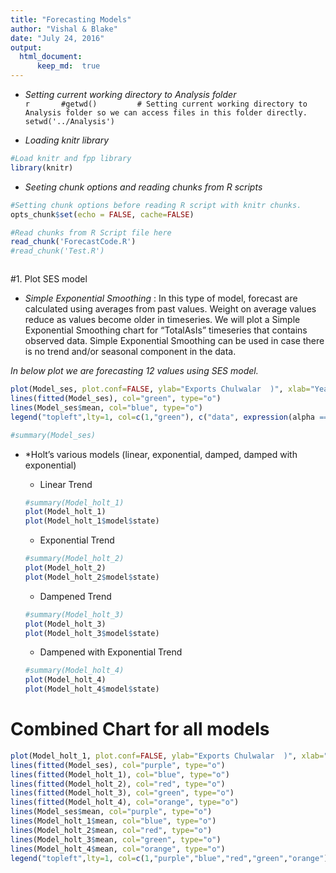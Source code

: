 ```yaml
---
title: "Forecasting Models"
author: "Vishal & Blake"
date: "July 24, 2016"
output: 
  html_document:
      keep_md:  true
---
```



* *Setting current working directory to Analysis folder*  
    ```r
      #getwd()  
      # Setting current working directory to Analysis folder so we can access files in this folder directly.  
      setwd('../Analysis')  
    ```  

* *Loading knitr library*  

```r
#Load knitr and fpp library
library(knitr)
```  

* *Seeting chunk options and reading chunks from R scripts*  
```r
#Setting chunk options before reading R script with knitr chunks.
opts_chunk$set(echo = FALSE, cache=FALSE)

#Read chunks from R Script file here
read_chunk('ForecastCode.R')
#read_chunk('Test.R')

```  
  
```r

```

#1. Plot SES model

* *Simple Exponential Smoothing* : In this type of model, forecast are calculated using averages from past values. Weight on average values reduce as values become older in timeseries.  We will plot a Simple Exponential Smoothing chart for "TotalAsIs" timeseries that contains observed data. Simple Exponential Smoothing can be used in case there is no trend and/or seasonal component in the data.  

*In below plot we are forecasting 12 values using SES model.*  


```r
plot(Model_ses, plot.conf=FALSE, ylab="Exports Chulwalar  )", xlab="Year", main="", fcol="white", type="o")
lines(fitted(Model_ses), col="green", type="o")
lines(Model_ses$mean, col="blue", type="o")
legend("topleft",lty=1, col=c(1,"green"), c("data", expression(alpha == 0.671)),pch=1)

#summary(Model_ses)
```


* *Holt's various models (linear, exponential, damped, damped with exponential)

    * Linear Trend  
    ```r
    #summary(Model_holt_1)
    plot(Model_holt_1)
    plot(Model_holt_1$model$state)
    ```

    * Exponential Trend  
    ```r
    #summary(Model_holt_2)
    plot(Model_holt_2)
    plot(Model_holt_2$model$state)
    ```
    
    * Dampened Trend  
    ```r
    #summary(Model_holt_3)
    plot(Model_holt_3)
    plot(Model_holt_3$model$state)
    ```
    
    * Dampened with Exponential Trend  
    ```r
    #summary(Model_holt_4)
    plot(Model_holt_4)
    plot(Model_holt_4$model$state)
    ```
    
    

# Combined Chart for all models  

```r
plot(Model_holt_1, plot.conf=FALSE, ylab="Exports Chulwalar  )", xlab="Year", main="", fcol="white", type="o")
lines(fitted(Model_ses), col="purple", type="o")
lines(fitted(Model_holt_1), col="blue", type="o")
lines(fitted(Model_holt_2), col="red", type="o")
lines(fitted(Model_holt_3), col="green", type="o")
lines(fitted(Model_holt_4), col="orange", type="o")
lines(Model_ses$mean, col="purple", type="o")
lines(Model_holt_1$mean, col="blue", type="o")
lines(Model_holt_2$mean, col="red", type="o")
lines(Model_holt_3$mean, col="green", type="o")
lines(Model_holt_4$mean, col="orange", type="o")
legend("topleft",lty=1, col=c(1,"purple","blue","red","green","orange"), c("data", "SES","Holts auto", "Exponential", "Additive Damped", "Multiplicative Damped"),pch=1)
```



    
    
    
    